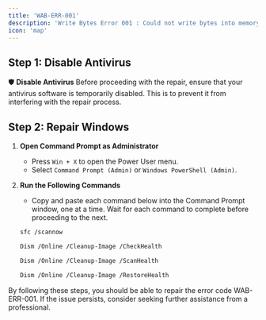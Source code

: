 ```yaml
---
title: 'WAB-ERR-001'
description: 'Write Bytes Error 001 : Could not write bytes into memory'
icon: 'map'
---
```


## Step 1: Disable Antivirus
🛡️ **Disable Antivirus**
Before proceeding with the repair, ensure that your antivirus software is temporarily disabled. This is to prevent it from interfering with the repair process.

## Step 2: Repair Windows

1. **Open Command Prompt as Administrator**
    - Press `Win + X` to open the Power User menu.
    - Select `Command Prompt (Admin)` or `Windows PowerShell (Admin)`.

2. **Run the Following Commands**
    - Copy and paste each command below into the Command Prompt window, one at a time. Wait for each command to complete before proceeding to the next.

    ```sh
    sfc /scannow
    ```

    ```sh
    Dism /Online /Cleanup-Image /CheckHealth
    ```

    ```sh
    Dism /Online /Cleanup-Image /ScanHealth
    ```

    ```sh
    Dism /Online /Cleanup-Image /RestoreHealth
    ```

By following these steps, you should be able to repair the error code WAB-ERR-001. If the issue persists, consider seeking further assistance from a professional.
